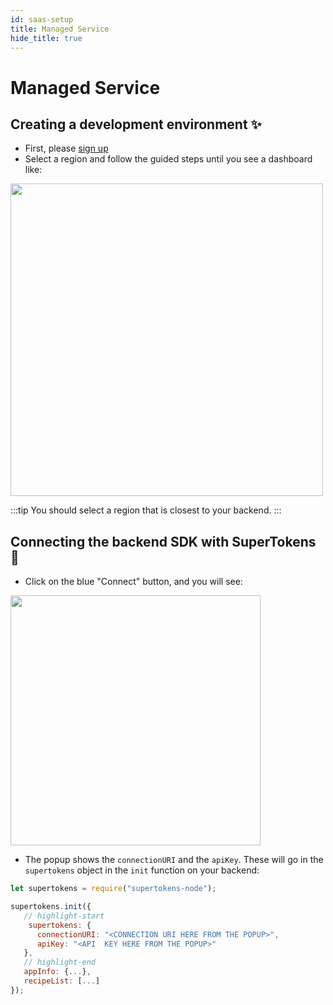 ```yaml
---
id: saas-setup
title: Managed Service
hide_title: true
---
```


<!-- COPY DOCS -->
<!-- ./community/supertokens-core/saas-setup.mdx -->


# Managed Service

## Creating a development environment ✨
- First, please [sign up](https://supertokens.io/auth)
- Select a region and follow the guided steps until you see a dashboard like:
<img width="500px" src="/img/emailpassword/saas-dev.png" />

:::tip
You should select a region that is closest to your backend.
:::

## Connecting the backend SDK with SuperTokens 🔌
- Click on the blue "Connect" button, and you will see:
<img width="400px" src="/img/emailpassword/saas-connect-popup.png" />

- The popup shows the `connectionURI` and the `apiKey`. These will go in the `supertokens` object in the `init` function on your backend:

<BackendSDKTabs>
<TabItem value="nodejs">

```js
let supertokens = require("supertokens-node");

supertokens.init({
   // highlight-start
    supertokens: {
      connectionURI: "<CONNECTION URI HERE FROM THE POPUP>",
      apiKey: "<API  KEY HERE FROM THE POPUP>"
   },
   // highlight-end
   appInfo: {...},
   recipeList: [...]
});
```

</TabItem>
</BackendSDKTabs>
